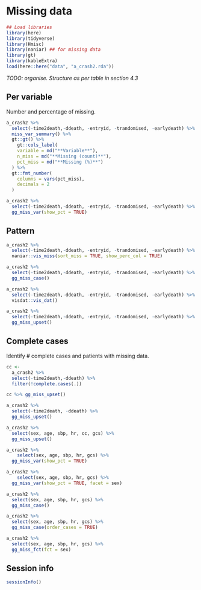 # Missing data


```r
## Load libraries
library(here)
library(tidyverse)
library(Hmisc)
library(naniar) ## for missing data 
library(gt)
library(kableExtra)
load(here::here("data", "a_crash2.rda"))
```

*TODO: organise. Structure as per table in section 4.3*

## Per variable

Number and percentage of missing. 

```r
a_crash2 %>%
  select(-time2death,-ddeath, -entryid, -trandomised, -earlydeath) %>%
  miss_var_summary() %>%
  gt::gt() %>%
    gt::cols_label(
    variable = md("**Variable**"),
    n_miss = md("**Missing (count)**"),
    pct_miss = md("**Missing (%)**")
  ) %>%
  gt::fmt_number(
    columns = vars(pct_miss),
    decimals = 2
  )

```


```r
a_crash2 %>%
  select(-time2death,-ddeath, -entryid, -trandomised, -earlydeath) %>%
  gg_miss_var(show_pct = TRUE)
```



## Pattern


```r
a_crash2 %>%
  select(-time2death,-ddeath, -entryid, -trandomised, -earlydeath) %>%
  naniar::vis_miss(sort_miss = TRUE, show_perc_col = TRUE) 
```

```r
a_crash2 %>%
  select(-time2death,-ddeath, -entryid, -trandomised, -earlydeath) %>%
  gg_miss_case()
```

```r
a_crash2 %>%
  select(-time2death,-ddeath, -entryid, -trandomised, -earlydeath) %>%
  visdat::vis_dat()
```

```r
a_crash2 %>%
  select(-time2death,-ddeath, -entryid, -trandomised, -earlydeath) %>%
  gg_miss_upset()
```




## Complete cases



Identify # complete cases and patients with missing data. 

```r
cc <-
  a_crash2 %>%  
  select(-time2death,-ddeath) %>% 
  filter(!complete.cases(.))
```




```r
cc %>% gg_miss_upset()
```



```r
a_crash2 %>%
  select(-time2death, -ddeath) %>%
  gg_miss_upset()
```


```r
a_crash2 %>%
  select(sex, age, sbp, hr, cc, gcs) %>%
  gg_miss_upset()
```

```r
a_crash2 %>%
    select(sex, age, sbp, hr, gcs) %>%
  gg_miss_var(show_pct = TRUE)

```


```r
a_crash2 %>%
    select(sex, age, sbp, hr, gcs) %>%
  gg_miss_var(show_pct = TRUE, facet = sex)

```

```r
a_crash2 %>%
  select(sex, age, sbp, hr, gcs) %>%
  gg_miss_case()
```

```r
a_crash2 %>%
  select(sex, age, sbp, hr, gcs) %>%
  gg_miss_case(order_cases = TRUE)

```

```r

a_crash2 %>%
  select(sex, age, sbp, hr, gcs) %>%
  gg_miss_fct(fct = sex)

```


## Session info

```r
sessionInfo()
```
